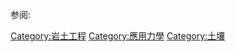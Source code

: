{{Cat main|土力学}}
参阅: {{le|土壤物理学|Soil physics}}
{{Commons category|Geotechnical engineering}}

[[Category:岩土工程|Category:岩土工程]]
[[Category:應用力學|Category:應用力學]]
[[Category:土壤|Category:土壤]]